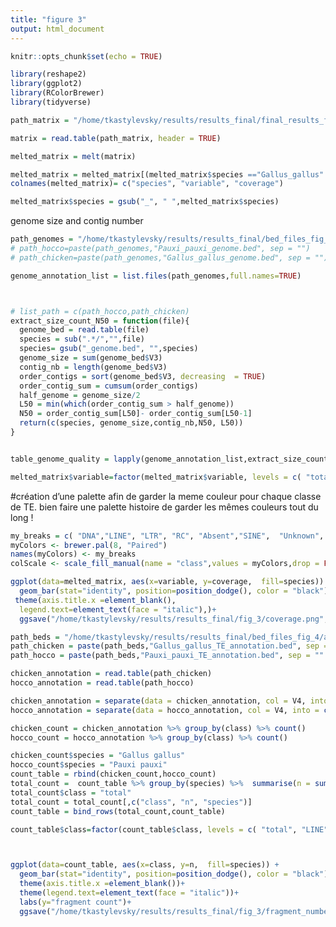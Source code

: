 ```yaml
---
title: "figure 3"
output: html_document
---
```


```r
knitr::opts_chunk$set(echo = TRUE)
```


```r
library(reshape2)
library(ggplot2)
library(RColorBrewer)
library(tidyverse)
```


```r
path_matrix = "/home/tkastylevsky/results/results_final/final_results_fig_4/coverage_matrix.txt"

matrix = read.table(path_matrix, header = TRUE)

melted_matrix = melt(matrix)

melted_matrix = melted_matrix[(melted_matrix$species =="Gallus_gallus" | melted_matrix$species =="Pauxi_pauxi"),]
colnames(melted_matrix)= c("species", "variable", "coverage")

melted_matrix$species = gsub("_", " ",melted_matrix$species)
```


genome size and contig number 
```r
path_genomes = "/home/tkastylevsky/results/results_final/bed_files_fig_4/genomes/"
# path_hocco=paste(path_genomes,"Pauxi_pauxi_genome.bed", sep = "")
# path_chicken=paste(path_genomes,"Gallus_gallus_genome.bed", sep = "")

genome_annotation_list = list.files(path_genomes,full.names=TRUE)



# list_path = c(path_hocco,path_chicken)
extract_size_count_N50 = function(file){
  genome_bed = read.table(file)
  species = sub(".*/","",file)
  species= gsub("_genome.bed", "",species)
  genome_size = sum(genome_bed$V3)
  contig_nb = length(genome_bed$V3)
  order_contigs = sort(genome_bed$V3, decreasing  = TRUE)
  order_contig_sum = cumsum(order_contigs)
  half_genome = genome_size/2
  L50 = min(which(order_contig_sum > half_genome))
  N50 = order_contig_sum[L50]- order_contig_sum[L50-1]
  return(c(species, genome_size,contig_nb,N50, L50))
}


table_genome_quality = lapply(genome_annotation_list,extract_size_count_N50)

```



```r
melted_matrix$variable=factor(melted_matrix$variable, levels = c( "total", "LINE","LTR","RC","SINE","DNA","Unknown"))

```



#création d'une palette afin de garder la meme couleur pour chaque classe de TE. 
bien faire une palette histoire de garder les mêmes couleurs tout du long ! 
```r
my_breaks = c( "DNA","LINE", "LTR", "RC", "Absent","SINE",  "Unknown", "total")
myColors <- brewer.pal(8, "Paired")
names(myColors) <- my_breaks
colScale <- scale_fill_manual(name = "class",values = myColors,drop = FALSE)

```



```r

ggplot(data=melted_matrix, aes(x=variable, y=coverage,  fill=species)) +
  geom_bar(stat="identity", position=position_dodge(), color = "black")+
 theme(axis.title.x =element_blank(),
  legend.text=element_text(face = "italic"),)+
  ggsave("/home/tkastylevsky/results/results_final/fig_3/coverage.png", width = 8, height = 4)
```


```r
path_beds = "/home/tkastylevsky/results/results_final/bed_files_fig_4/annotations_full/"
path_chicken = paste(path_beds,"Gallus_gallus_TE_annotation.bed", sep = "" )
path_hocco = paste(path_beds,"Pauxi_pauxi_TE_annotation.bed", sep = "" )

chicken_annotation = read.table(path_chicken)
hocco_annotation = read.table(path_hocco)

chicken_annotation = separate(data = chicken_annotation, col = V4, into = c("class", "family"), sep = "/")
hocco_annotation = separate(data = hocco_annotation, col = V4, into = c("class", "family"), sep = "/")

chicken_count = chicken_annotation %>% group_by(class) %>% count()
hocco_count = hocco_annotation %>% group_by(class) %>% count()

chicken_count$species = "Gallus gallus"
hocco_count$species = "Pauxi pauxi"
count_table = rbind(chicken_count,hocco_count)
total_count =  count_table %>% group_by(species) %>%  summarise(n = sum(n))
total_count$class = "total"
total_count = total_count[,c("class", "n", "species")]
count_table = bind_rows(total_count,count_table)
```

```r
count_table$class=factor(count_table$class, levels = c( "total", "LINE","LTR","RC","SINE","DNA","Unknown"))



ggplot(data=count_table, aes(x=class, y=n,  fill=species)) +
  geom_bar(stat="identity", position=position_dodge(), color = "black")+
  theme(axis.title.x =element_blank())+
  theme(legend.text=element_text(face = "italic"))+
  labs(y="fragment count")+
  ggsave("/home/tkastylevsky/results/results_final/fig_3/fragment_number.png", width = 8, height = 4)

```



